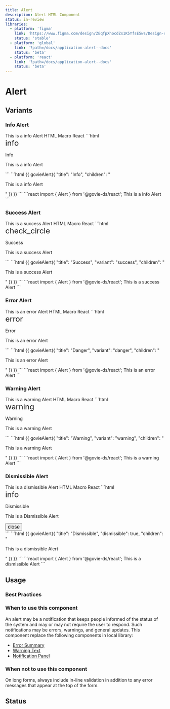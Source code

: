 ```yaml
---
title: Alert
description: Alert HTML Component
status: in-review
libraries:
  - platform: 'figma'
    link: 'https://www.figma.com/design/ZEqfpXhocdZs1K5YfsE5ws/Design-system?node-id=2514-2017'
    status: 'stable'
  - platform: 'global'
    link: '?path=/docs/application-alert--docs'
    status: 'beta'
  - platform: 'react'
    link: '?path=/docs/application-alert--docs'
    status: 'beta'
---
```


# Alert

## Variants

### Info Alert

<ComponentContainer>
  <Alert title="Info">
      <Paragraph>This is a info Alert</Paragraph>
  </Alert>
</ComponentContainer>

<Tabs id="tab1">
  <TabList>
    <TabItem value="tab11" checked>HTML</TabItem>
    <TabItem value="tab12">Macro</TabItem>
    <TabItem value="tab13">React</TabItem>
  </TabList>
  <TabPanel value="tab11">
  ```html
  <div class="gi-alert-base gi-alert-info" data-testid="alert" role="alert"><span data-testid="govie-icon" role="presentation" class="material-symbols-outlined   gi-block" style="font-size: 24px; font-variation-settings: &quot;FILL&quot; 0, &quot;wght&quot; 400, &quot;GRAD&quot; 0, &quot;opsz&quot; 24;">info</span><div class="gi-alert-container"><p class="gi-alert-title">Info</p><div class="mb-2xl stroke-gray-950"><p class="gi-paragraph-md gi-text-start gi-whitespace-normal ">This is a info Alert</p></div></div></div>
  ```
  </TabPanel>
  <TabPanel value="tab12">
  ```html
  {{ govieAlert({
    "title": "Info",
    "children": "<p>This is a info Alert</p>"
  }) }}
  ```
  </TabPanel>
  <TabPanel value="tab13">
  ```react
  import { Alert } from '@govie-ds/react';

  <Alert title="Info">
    <Paragraph>This is a info Alert</Paragraph>
  </Alert>
  ```
  </TabPanel>
</Tabs>

### Success Alert

<ComponentContainer>
  <Alert title="Success" variant="success">
      <Paragraph>This is a success Alert</Paragraph>
  </Alert>
</ComponentContainer>

<Tabs id="tab2">
  <TabList>
    <TabItem value="tab21" checked>HTML</TabItem>
    <TabItem value="tab22">Macro</TabItem>
    <TabItem value="tab23">React</TabItem>
  </TabList>
  <TabPanel value="tab21">
  ```html
  <div class="gi-alert-base gi-alert-success" data-testid="alert" role="alert"><span data-testid="govie-icon" role="presentation" class="material-symbols-outlined   gi-block" style="font-size: 24px; font-variation-settings: &quot;FILL&quot; 0, &quot;wght&quot; 400, &quot;GRAD&quot; 0, &quot;opsz&quot; 24;">check_circle</span><div class="gi-alert-container"><p class="gi-alert-title">Success</p><div class="mb-2xl stroke-gray-950"><p class="gi-paragraph-md gi-text-start gi-whitespace-normal ">This is a success Alert</p></div></div></div>
  ```
  </TabPanel>
  <TabPanel value="tab22">
  ```html
  {{ govieAlert({
    "title": "Success",
    "variant": "success",
    "children": "<p>This is a success Alert</p>"
  }) }}
  ```
  </TabPanel>
  <TabPanel value="tab23">
  ```react
  import { Alert } from '@govie-ds/react';

  <Alert title="Success" variant="success">
    <Paragraph>This is a success Alert</Paragraph>
  </Alert>
  ```
  </TabPanel>
</Tabs>

### Error Alert

<ComponentContainer>
  <Alert title="Error" variant="danger">
      <Paragraph>This is an error Alert</Paragraph>
  </Alert>
</ComponentContainer>

<Tabs id="tab3">
  <TabList>
    <TabItem value="tab31" checked>HTML</TabItem>
    <TabItem value="tab32">Macro</TabItem>
    <TabItem value="tab33">React</TabItem>
  </TabList>
  <TabPanel value="tab31">
  ```html
  <div class="gi-alert-base gi-alert-danger" data-testid="alert" role="alert"><span data-testid="govie-icon" role="presentation" class="material-symbols-outlined   gi-block" style="font-size: 24px; font-variation-settings: &quot;FILL&quot; 0, &quot;wght&quot; 400, &quot;GRAD&quot; 0, &quot;opsz&quot; 24;">error</span><div class="gi-alert-container"><p class="gi-alert-title">Error</p><div class="mb-2xl stroke-gray-950"><p class="gi-paragraph-md gi-text-start gi-whitespace-normal ">This is an error Alert</p></div></div></div>
  ```
  </TabPanel>
  <TabPanel value="tab32">
  ```html
  {{ govieAlert({
    "title": "Danger",
    "variant": "danger",
    "children": "<p>This is an error Alert</p>"
  }) }}
  ```
  </TabPanel>
  <TabPanel value="tab33">
  ```react
  import { Alert } from '@govie-ds/react';

  <Alert title="Error" variant="danger">
    <Paragraph>This is an error Alert</Paragraph>
  </Alert>
  ```
  </TabPanel>
</Tabs>

### Warning Alert

<ComponentContainer>
  <Alert title="Warning" variant="warning">
      <Paragraph>This is a warning Alert</Paragraph>
  </Alert>
</ComponentContainer>

<Tabs id="tab4">
  <TabList>
    <TabItem value="tab41" checked>HTML</TabItem>
    <TabItem value="tab42">Macro</TabItem>
    <TabItem value="tab43">React</TabItem>
  </TabList>
  <TabPanel value="tab41">
  ```html
  <div class="gi-alert-base gi-alert-warning" data-testid="alert" role="alert"><span data-testid="govie-icon" role="presentation" class="material-symbols-outlined   gi-block" style="font-size: 24px; font-variation-settings: &quot;FILL&quot; 0, &quot;wght&quot; 400, &quot;GRAD&quot; 0, &quot;opsz&quot; 24;">warning</span><div class="gi-alert-container"><p class="gi-alert-title">Warning</p><div class="mb-2xl stroke-gray-950"><p class="gi-paragraph-md gi-text-start gi-whitespace-normal ">This is a warning Alert</p></div></div></div>
  ```
  </TabPanel>
  <TabPanel value="tab42">
  ```html
  {{ govieAlert({
    "title": "Warning",
    "variant": "warning",
    "children": "<p>This is a warning Alert</p>"
  }) }}
  ```
  </TabPanel>
  <TabPanel value="tab43">
  ```react
  import { Alert } from '@govie-ds/react';

  <Alert title="Warning" variant="warning">
    <Paragraph>This is a warning Alert</Paragraph>
  </Alert>
  ```
  </TabPanel>
</Tabs>

### Dismissible Alert

<ComponentContainer>
  <Alert title="Dismissible" dismissible>
      <Paragraph>This is a dismissible Alert</Paragraph>
  </Alert>
</ComponentContainer>

<Tabs id="tab5">
  <TabList>
    <TabItem value="tab51" checked>HTML</TabItem>
    <TabItem value="tab52">Macro</TabItem>
    <TabItem value="tab53">React</TabItem>
  </TabList>
  <TabPanel value="tab51">
  ```html
  <div class="gi-alert-base-dismissible gi-alert-info" data-testid="alert" role="alert"><span data-testid="govie-icon" role="presentation" class="material-symbols-outlined   gi-block" style="font-size: 24px; font-variation-settings: &quot;FILL&quot; 0, &quot;wght&quot; 400, &quot;GRAD&quot; 0, &quot;opsz&quot; 24;">info</span><div class="gi-alert-container"><p class="gi-alert-title">Dismissible</p><div class="mb-2xl stroke-gray-950"><p class="gi-paragraph-md gi-text-start gi-whitespace-normal ">This is a Dismissible Alert</p></div></div><button data-testid="govieIconButton-dark-flat-small-undefined" class="gi-btn gi-btn-flat-dark gi-icon-btn-small undefined gi-alert-dismiss"><span data-testid="govie-icon" role="presentation" class="material-symbols-outlined   gi-block" style="font-size: 16px; font-variation-settings: &quot;FILL&quot; 0, &quot;wght&quot; 400, &quot;GRAD&quot; 0, &quot;opsz&quot; 24;">close</span></button></div>
  ```
  </TabPanel>
  <TabPanel value="tab52">
  ```html
  {{ govieAlert({
    "title": "Dismissible",
    "dismissible": true,
    "children": "<p>This is a dismissible Alert</p>"
  }) }}
  ```
  </TabPanel>
  <TabPanel value="tab53">
  ```react
  import { Alert } from '@govie-ds/react';

  <Alert title="Dismissible" dismissible>
    <Paragraph>This is a dismissible Alert</Paragraph>
  </Alert>
  ```
  </TabPanel>
</Tabs>

## Usage

### Best Practices

### When to use this component

An alert may be a notification that keeps people informed of the status of the system and may or may not require the user to respond. Such notifications may be errors, warnings, and general updates.
This component replace the following components in local library:
- [Error Summary](https://storybook.design-system.ogcio.gov.ie/?path=/docs/typography-error-summary--docs)
- [Warning Text](https://storybook.design-system.ogcio.gov.ie/?path=/docs/typography-warning-text--docs)
- [Notification Panel](https://storybook.design-system.ogcio.gov.ie/?path=/docs/layout-notification-panel--docs)

### When not to use this component

On long forms, always include in-line validation in addition to any error messages that appear at the top of the form.

## Status

<ComponentStatusBlock componentId="alert" />